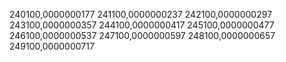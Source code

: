 240100,0000000177
241100,0000000237
242100,0000000297
243100,0000000357
244100,0000000417
245100,0000000477
246100,0000000537
247100,0000000597
248100,0000000657
249100,0000000717
